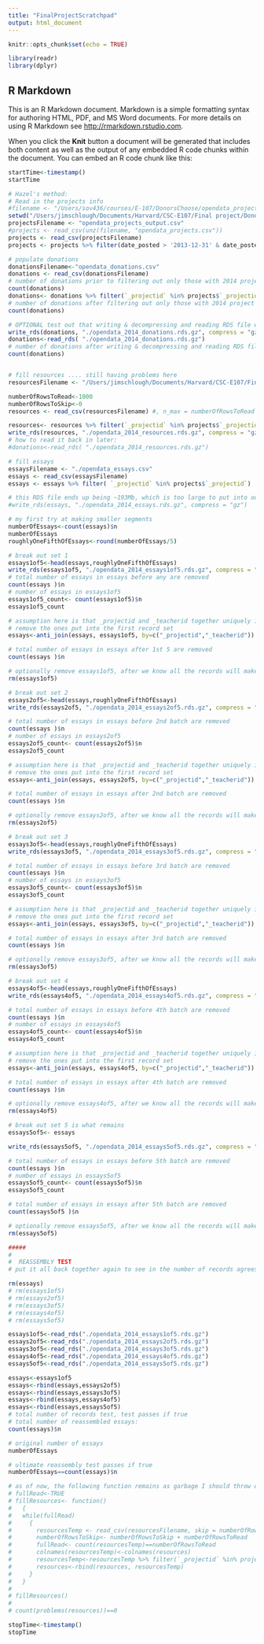 ```yaml
---
title: "FinalProjectScratchpad"
output: html_document
---
```


```r
knitr::opts_chunk$set(echo = TRUE)

library(readr)
library(dplyr)
```

## R Markdown

This is an R Markdown document. Markdown is a simple formatting syntax for authoring HTML, PDF, and MS Word documents. For more details on using R Markdown see <http://rmarkdown.rstudio.com>.

When you click the **Knit** button a document will be generated that includes both content as well as the output of any embedded R code chunks within the document. You can embed an R code chunk like this:

```r
startTime<-timestamp()
startTime
```

```r

# Hazel's method: 
# Read in the projects info
#filename <- "/Users/sov436/courses/E-107/DonorsChoose/opendata_projects.zip"
setwd("/Users/jimschlough/Documents/Harvard/CSC-E107/Final project/DonorsChoose/data/" )
projectsFilename <- "opendata_projects_output.csv"
#projects <- read_csv(unz(filename, "opendata_projects.csv")) 
projects <- read_csv(projectsFilename) 
projects <- projects %>% filter(date_posted > '2013-12-31' & date_posted < '2015-01-01')

# populate donations
donationsFilename<-"opendata_donations.csv"
donations <- read_csv(donationsFilename) 
# number of donations prior to filtering out only those with 2014 project IDs
count(donations)
donations<- donations %>% filter(`_projectid` %in% projects$`_projectid`)
# number of donations after filtering out only those with 2014 project IDs
count(donations)

# OPTIONAL test out that writing & decompressing and reading RDS file works 
write_rds(donations, "./opendata_2014_donations.rds.gz", compress = "gz")
donations<-read_rds( "./opendata_2014_donations.rds.gz") 
# number of donations after writing & decompressing and reading RDS file 
count(donations)


# fill resources .... still having problems here
resourcesFilename <- "/Users/jimschlough/Documents/Harvard/CSC-E107/Final\ project/DonorsChoose/data/opendata_resources.csv"

numberOfRowsToRead<-1000
numberOfRowsToSkip<-0
resources <- read_csv(resourcesFilename) #, n_max = numberOfRowsToRead )

resources<- resources %>% filter(`_projectid` %in% projects$`_projectid`)
write_rds(resources, "./opendata_2014_resources.rds.gz", compress = "gz")
# how to read it back in later: 
#donations<-read_rds( "./opendata_2014_resources.rds.gz") 

# fill essays 
essaysFilename <- "./opendata_essays.csv"
essays <- read_csv(essaysFilename)
essays <- essays %>% filter( `_projectid` %in% projects$`_projectid`)

# this RDS file ends up being ~193Mb, which is too large to put into our git repository
#write_rds(essays, "./opendata_2014_essays.rds.gz", compress = "gz")

```

```r
# my first try at making smaller segments
numberOfEssays<-count(essays)$n
numberOfEssays
roughlyOneFifthOfEssays<-round(numberOfEssays/5)

# break out set 1 
essays1of5<-head(essays,roughlyOneFifthOfEssays)
write_rds(essays1of5, "./opendata_2014_essays1of5.rds.gz", compress = "gz")
# total number of essays in essays before any are removed  
count(essays )$n
# number of essays in essays1of5
essays1of5_count<- count(essays1of5)$n
essays1of5_count

# assumption here is that _projectid and _teacherid together uniquely identify an essay
# remove the ones put into the first record set
essays<-anti_join(essays, essays1of5, by=c("_projectid","_teacherid"))

# total number of essays in essays after 1st 5 are removed  
count(essays )$n

# optionally remove essays1of5, after we know all the records will make it 
rm(essays1of5)


```

```r
# break out set 2 
essays2of5<-head(essays,roughlyOneFifthOfEssays)
write_rds(essays2of5, "./opendata_2014_essays2of5.rds.gz", compress = "gz")

# total number of essays in essays before 2nd batch are removed  
count(essays )$n
# number of essays in essays2of5
essays2of5_count<- count(essays2of5)$n
essays2of5_count

# assumption here is that _projectid and _teacherid together uniquely identify an essay
# remove the ones put into the first record set 
essays<-anti_join(essays, essays2of5, by=c("_projectid","_teacherid"))

# total number of essays in essays after 2nd batch are removed  
count(essays )$n

# optionally remove essays2of5, after we know all the records will make it 
rm(essays2of5)

```


```r
# break out set 3 
essays3of5<-head(essays,roughlyOneFifthOfEssays)
write_rds(essays3of5, "./opendata_2014_essays3of5.rds.gz", compress = "gz")

# total number of essays in essays before 3rd batch are removed  
count(essays )$n
# number of essays in essays3of5
essays3of5_count<- count(essays3of5)$n
essays3of5_count

# assumption here is that _projectid and _teacherid together uniquely identify an essay
# remove the ones put into the first record set 
essays<-anti_join(essays, essays3of5, by=c("_projectid","_teacherid"))

# total number of essays in essays after 3rd batch are removed  
count(essays )$n

# optionally remove essays3of5, after we know all the records will make it 
rm(essays3of5)


```


```r

# break out set 4 
essays4of5<-head(essays,roughlyOneFifthOfEssays)
write_rds(essays4of5, "./opendata_2014_essays4of5.rds.gz", compress = "gz")

# total number of essays in essays before 4th batch are removed  
count(essays )$n
# number of essays in essays4of5
essays4of5_count<- count(essays4of5)$n
essays4of5_count

# assumption here is that _projectid and _teacherid together uniquely identify an essay
# remove the ones put into the first record set 
essays<-anti_join(essays, essays4of5, by=c("_projectid","_teacherid"))

# total number of essays in essays after 4th batch are removed  
count(essays )$n

# optionally remove essays4of5, after we know all the records will make it 
rm(essays4of5)


```

```r
# break out set 5 is what remains 
essays5of5<- essays 

write_rds(essays5of5, "./opendata_2014_essays5of5.rds.gz", compress = "gz")

# total number of essays in essays before 5th batch are removed  
count(essays )$n
# number of essays in essays5of5
essays5of5_count<- count(essays5of5)$n
essays5of5_count

# total number of essays in essays after 5th batch are removed  
count(essays5of5 )$n

# optionally remove essays5of5, after we know all the records will make it 
rm(essays5of5)


```

```r
#####
#
#  REASSEMBLY TEST
# put it all back together again to see in the number of records agrees with what we began having

rm(essays)
# rm(essays1of5)
# rm(essays2of5)
# rm(essays3of5)
# rm(essays4of5)
# rm(essays5of5)

essays1of5<-read_rds("./opendata_2014_essays1of5.rds.gz")
essays2of5<-read_rds("./opendata_2014_essays2of5.rds.gz")
essays3of5<-read_rds("./opendata_2014_essays3of5.rds.gz")
essays4of5<-read_rds("./opendata_2014_essays4of5.rds.gz")
essays5of5<-read_rds("./opendata_2014_essays5of5.rds.gz")

essays<-essays1of5
essays<-rbind(essays,essays2of5)
essays<-rbind(essays,essays3of5)
essays<-rbind(essays,essays4of5)
essays<-rbind(essays,essays5of5)
# total number of records test, test passes if true
# total number of reassembled essays:
count(essays)$n

# original number of essays
numberOfEssays

# ultimate reassembly test passes if true
numberOfEssays==count(essays)$n

```

```r
# as of now, the following function remains as garbage I should throw out:
# fullRead<-TRUE
# fillResources<- function()
#   {
#   while(fullRead)
#     {
#       resourcesTemp <- read_csv(resourcesFilename, skip = numberOfRowsToSkip, n_max = numberOfRowsToRead)
#       numberOfRowsToSkip<- numberOfRowsToSkip + numberOfRowsToRead
#       fullRead<- count(resourcesTemp)==numberOfRowsToRead
#       colnames(resourcesTemp)<-colnames(resources)
#       resourcesTemp<-resourcesTemp %>% filter(`_projectid` %in% projects$`_projectid`)
#       resources<-rbind(resources, resourcesTemp) 
#     }
#   }
# 
# fillResources()
# 
# count(problems(resources))==0
```


```r
stopTime<-timestamp()
stopTime
```

